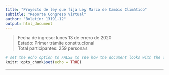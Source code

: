 ```yaml
---
title: "Proyecto de ley que fija Ley Marco de Cambio Climático" 
subtitle: "Reporte Congreso Virtual"
author: "Boletín: 13191-12"
output: html_document
---
```


> Fecha de ingreso: lunes 13 de enero de 2020\
> Estado: Primer trámite constitucional\
> Total participantes: 259 personas\

```r
# set the echo option to FALSE to see how the document looks with the code suppressed
knitr::opts_chunk$set(echo = TRUE)
```

*** 









 


